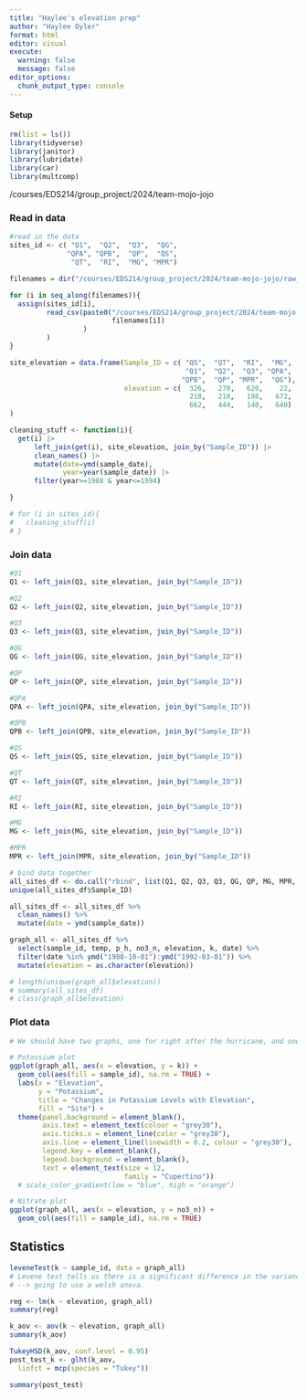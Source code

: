 ```yaml
---
title: "Haylee's elevation prep"
author: "Haylee Oyler"
format: html
editor: visual
execute: 
  warning: false
  message: false
editor_options: 
  chunk_output_type: console
---
```


#### Setup
```r
rm(list = ls())
library(tidyverse)
library(janitor)
library(lubridate)
library(car)
library(multcomp)
```

/courses/EDS214/group_project/2024/team-mojo-jojo

### Read in data
```r
#read in the data 
sites_id <- c( "Q1",  "Q2",  "Q3",  "QG",  
              "QPA", "QPB",  "QP",  "QS", 
               "QT",  "RI",  "MG", "MPR")

filenames = dir("/courses/EDS214/group_project/2024/team-mojo-jojo/raw_data/", pattern="*.csv")

for (i in seq_along(filenames)){
  assign(sites_id[i], 
         read_csv(paste0("/courses/EDS214/group_project/2024/team-mojo-jojo/raw_data/",
                         filenames[i])
                  )
         )
}

site_elevation = data.frame(Sample_ID = c( "QS",  "QT",  "RI",  "MG",  
                                           "Q1",  "Q2",  "Q3", "QPA", 
                                          "QPB",  "QP", "MPR",  "QG"),
                            elevation = c(  326,   270,   620,    22, 
                                            218,   218,   198,   672, 
                                            662,   444,   140,   640)
)

cleaning_stuff <- function(i){
  get(i) |>
      left_join(get(i), site_elevation, join_by("Sample_ID")) |> 
      clean_names() |>
      mutate(date=ymd(sample_date),
             year=year(sample_date)) |>
      filter(year>=1988 & year<=1994)

}

# for (i in sites_id){
#   cleaning_stuff(i)
# }

```


### Join data
```r
#Q1
Q1 <- left_join(Q1, site_elevation, join_by("Sample_ID"))

#Q2
Q2 <- left_join(Q2, site_elevation, join_by("Sample_ID"))

#Q3 
Q3 <- left_join(Q3, site_elevation, join_by("Sample_ID"))

#QG
QG <- left_join(QG, site_elevation, join_by("Sample_ID"))

#QP
QP <- left_join(QP, site_elevation, join_by("Sample_ID"))

#QPA
QPA <- left_join(QPA, site_elevation, join_by("Sample_ID"))

#QPB
QPB <- left_join(QPB, site_elevation, join_by("Sample_ID"))

#QS
QS <- left_join(QS, site_elevation, join_by("Sample_ID"))

#QT
QT <- left_join(QT, site_elevation, join_by("Sample_ID"))

#RI
RI <- left_join(RI, site_elevation, join_by("Sample_ID"))

#MG
MG <- left_join(MG, site_elevation, join_by("Sample_ID"))

#MPR
MPR <- left_join(MPR, site_elevation, join_by("Sample_ID"))


```

```r
# bind data together 
all_sites_df <- do.call("rbind", list(Q1, Q2, Q3, Q3, QG, QP, MG, MPR, QPA, QPB, QS, QT, RI))
unique(all_sites_df$Sample_ID)

all_sites_df <- all_sites_df %>% 
  clean_names() %>% 
  mutate(date = ymd(sample_date))

graph_all <- all_sites_df %>% 
  select(sample_id, temp, p_h, no3_n, elevation, k, date) %>% 
  filter(date %in% ymd("1988-10-01"):ymd("1992-03-01")) %>% 
  mutate(elevation = as.character(elevation))

# length(unique(graph_all$elevation))
# summary(all_sites_df)
# class(graph_all$elevation)
```

### Plot data
```r
# We should have two graphs, one for right after the hurricane, and one for much later after recovery

# Potassium plot
ggplot(graph_all, aes(x = elevation, y = k)) + 
  geom_col(aes(fill = sample_id), na.rm = TRUE) +
  labs(x = "Elevation",
       y = "Potassium",
       title = "Changes in Potassium Levels with Elevation", 
       fill = "Site") +
  theme(panel.background = element_blank(),
        axis.text = element_text(colour = "grey30"),
        axis.ticks.x = element_line(color = "grey30"),
        axis.line = element_line(linewidth = 0.2, colour = "grey30"),
        legend.key = element_blank(),
        legend.background = element_blank(),
        text = element_text(size = 12, 
                            family = "Cupertino"))
  # scale_color_gradient(low = "blue", high = "orange")
```

```r
# Nitrate plot
ggplot(graph_all, aes(x = elevation, y = no3_n)) + 
  geom_col(aes(fill = sample_id), na.rm = TRUE)
```

## Statistics
```r
leveneTest(k ~ sample_id, data = graph_all) 
# Levene test tells us there is a significant difference in the variances across elevation
# --> going to use a welsh anova. 

reg <- lm(k ~ elevation, graph_all)
summary(reg)

k_aov <- aov(k ~ elevation, graph_all)
summary(k_aov)

TukeyHSD(k_aov, conf.level = 0.95)
post_test_k <- glht(k_aov,
  linfct = mcp(species = "Tukey"))

summary(post_test)
```

